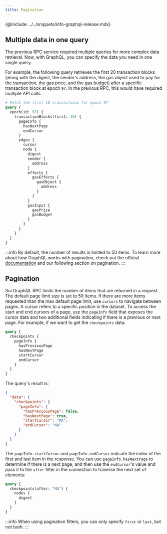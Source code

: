 ```yaml
---
title: Pagination
---
```


{@include: ../../snippets/info-graphql-release.mdx}


## Multiple data in one query

The previous RPC service required multiple queries for more complex data retrieval. Now, with GraphQL, you can specify the data you need in one single query.

For example, the following query retrieves the first 20 transaction blocks (along with the digest, the sender's address, the gas object used to pay for the transaction, the gas price, and the gas budget) after a specific transaction block at epoch `97`. In the previous RPC, this would have required multiple API calls.

```graphql
# Fetch the first 10 transactions for epoch 97
query {
  epoch(id: 97) {
    transactionBlocks(first: 10) {
      pageInfo {
        hasNextPage
        endCursor
      }
      edges {
        cursor
        node {
          digest
          sender {
            address
          }
          effects {
            gasEffects {
              gasObject {
                address
              }
            }
          }
          gasInput {
            gasPrice
            gasBudget
          }
        }
      }
    }
  }
}
```

:::info
By default, the number of results is limited to 50 items. To learn more about how GraphQL works with pagination, check out the official [documentation](https://graphql.org/learn/pagination/) and our following section on pagination.
:::

## Pagination

Sui GraphQL RPC limits the number of items that are returned in a request. The default page limit size is set to 50 items. If there are more items requested than the max default page limit, use `cursors` to navigate between pages. A cursor refers to a specific position in the dataset. To access the start and end cursors of a page, use the `pageInfo` field  that exposes the cursor data and two additional fields indicating if there is a previous or next page. For example, if we want to get the `checkpoints` data:

```graphql
query {
  checkpoints {
    pageInfo {
      hasPreviousPage
      hasNextPage
      startCursor
      endCursor
    }
  }
}
```

The query's result is:

```json
{
  "data": {
    "checkpoints": {
      "pageInfo": {
        "hasPreviousPage": false,
        "hasNextPage": true,
        "startCursor": "MA",
        "endCursor": "NA"
      }
    }
  }
}
```

The `pageInfo.startCursor` and `pageInfo.endCursor` indicate the index of the first and last item in the response. You can use `pageInfo.hasNextPage` to determine if there is a next page, and then use the `endCursor`'s value and pass it to the `after` filter in the connection to traverse the next set of elements:

```graphql
query {
  checkpoints(after: "MA") {
    nodes {
      digest
    }
  }
}
```

:::info
When using pagination filters, you can only specify `first` or `last`, but not both.
:::
